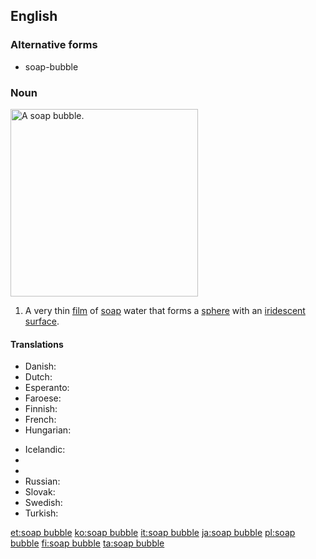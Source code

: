 ==English==

===Alternative forms===
* soap-bubble

===Noun===
[[Image:Bubble brokenchopstick.jpg|300px|thumb|right|A soap bubble.]]
{{en-noun|head=[[soap]] [[bubble]]}}

# A very thin [[film]] of [[soap]] water that forms a [[sphere]] with an [[iridescent]] [[surface]].

====Translations====
{{trans-top|a very thin film of soap water that forms a sphere}}
* Danish: {{t-|da|sæbeboble|c}}
* Dutch: {{t+|nl|zeepbel|c}}
* Esperanto: {{t-|eo|sapveziko}}
* Faroese: {{t-|fo|sápubløðra|f}}
* Finnish: {{t-|fi|saippuakupla}}
* French: {{t+|fr|bulle de savon}}
* Hungarian: {{t+|hu|szappanbuborék}}
{{trans-mid}}
* Icelandic: {{t+|is|sápukúla|f}}
* {{trreq|pl}}
* {{trreq|Portuguese}}
* Russian: {{t+|ru|мыльный пузырь|m|tr=mýl'nyj puzýr'}}
* Slovak: {{t-|sk|mydlová bublina|f}}
* Swedish: {{t+|sv|såpbubbla|c}}
* Turkish: {{t-|tr|sabun köpüğü}}
{{trans-bottom}}

[[et:soap bubble]]
[[ko:soap bubble]]
[[it:soap bubble]]
[[ja:soap bubble]]
[[pl:soap bubble]]
[[fi:soap bubble]]
[[ta:soap bubble]]